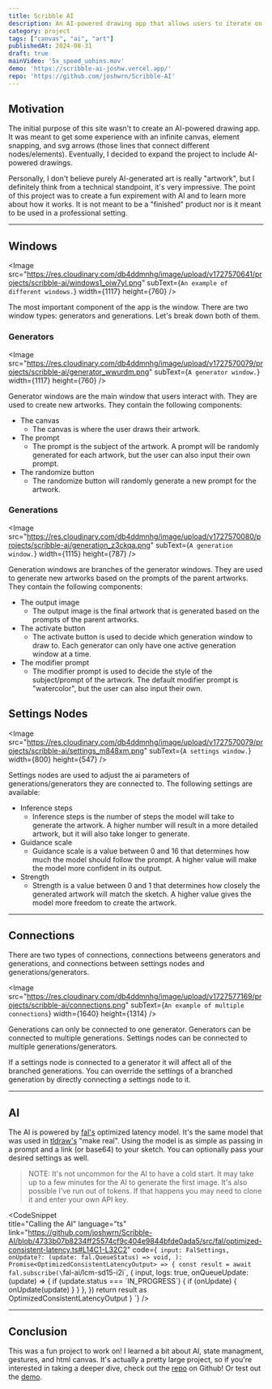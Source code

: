 ```yaml
---
title: Scribble AI
description: An AI-powered drawing app that allows users to iterate on their rough sketches and create new artworks.
category: project
tags: ["canvas", "ai", "art"]
publishedAt: 2024-08-31
draft: true
mainVideo: '5x_speed_uohins.mov'
demo: 'https://scribble-ai-joshw.vercel.app/'
repo: 'https://github.com/joshwrn/Scribble-AI'
---
```


## Motivation

The initial purpose of this site wasn't to create an AI-powered drawing app. It was meant to get some experience with an infinite canvas, element snapping, and svg arrows (those lines that connect different nodes/elements). Eventually, I decided to expand the project to include AI-powered drawings.

Personally, I don't believe purely AI-generated art is really "artwork", but I definitely think from a technical standpoint, it's very impressive. The point of this project was to create a fun expirement with AI and to learn more about how it works. It is not meant to be a "finished" product nor is it meant to be used in a professional setting.

---

## Windows

<Image src="https://res.cloudinary.com/db4ddmnhg/image/upload/v1727570641/projects/scribble-ai/windows1_oiw7yl.png" subText={`An example of different windows.`} width={1117} height={760} />

The most important component of the app is the window. There are two window types: generators and generations. Let's break down both of them.

### Generators

<Image src="https://res.cloudinary.com/db4ddmnhg/image/upload/v1727570079/projects/scribble-ai/generator_wwurdm.png" subText={`A generator window.`} width={1117} height={760} />

Generator windows are the main window that users interact with. They are used to create new artworks. They contain the following components:

- The canvas
  - The canvas is where the user draws their artwork.
- The prompt
  - The prompt is the subject of the artwork. A prompt will be randomly generated for each artwork, but the user can also input their own prompt.
- The randomize button
  - The randomize button will randomly generate a new prompt for the artwork.

### Generations

<Image src="https://res.cloudinary.com/db4ddmnhg/image/upload/v1727570080/projects/scribble-ai/generation_z3ckqa.png" subText={`A generation window.`} width={1115} height={787} />

Generation windows are branches of the generator windows. They are used to generate new artworks based on the prompts of the parent artworks. They contain the following components:

- The output image
  - The output image is the final artwork that is generated based on the prompts of the parent artworks.
- The activate button
  - The activate button is used to decide which generation window to draw to. Each generator can only have one active generation window at a time.
- The modifier prompt
  - The modifier prompt is used to decide the style of the subject/prompt of the artwork. The default modifier prompt is "watercolor", but the user can also input their own.

## Settings Nodes

<Image src="https://res.cloudinary.com/db4ddmnhg/image/upload/v1727570079/projects/scribble-ai/settings_m848xm.png" subText={`A settings window.`} width={800} height={547} />

Settings nodes are used to adjust the ai parameters of generations/generators they are connected to. The following settings are available:

- Inference steps
  - Inference steps is the number of steps the model will take to generate the artwork. A higher number will result in a more detailed artwork, but it will also take longer to generate.
- Guidance scale
  - Guidance scale is a value between 0 and 16 that determines how much the model should follow the prompt. A higher value will make the model more confident in its output.
- Strength
  - Strength is a value between 0 and 1 that determines how closely the generated artwork will match the sketch. A higher value gives the model more freedom to create the artwork.

---

## Connections

There are two types of connections, connections betweens generators and generations, and connections between settings nodes and generations/generators.

<Image src="https://res.cloudinary.com/db4ddmnhg/image/upload/v1727577169/projects/scribble-ai/connections.png" subText={`An example of multiple connections`} width={1640} height={1314} />

Generations can only be connected to one generator. Generators can be connected to multiple generations. Settings nodes can be connected to multiple generations/generators.

If a settings node is connected to a generator it will affect all of the branched generations. You can override the settings of a branched generation by directly connecting a settings node to it.

---

## AI

The AI is powered by [fal's](https://fal.ai/) optimized latency model. It's the same model that was used in [tldraw's](https://makereal.tldraw.com/) "make real". Using the model is as simple as passing in a prompt and a link (or base64) to your sketch. You can optionally pass your desired settings as well.

> NOTE: It's not uncommon for the AI to have a cold start. It may take up to a few minutes for the AI to generate the first image. It's also possible I've run out of tokens. If that happens you may need to clone it and enter your own API key.

<CodeSnippet  
title="Calling the AI"
language="ts"
link="https://github.com/joshwrn/Scribble-AI/blob/4733b07b8234ff25574cf9c404e9844bfde0ada5/src/fal/optimized-consistent-latency.ts#L14C1-L32C2"
code={`
  input: FalSettings,
  onUpdate?: (update: fal.QueueStatus) => void,
): Promise<OptimizedConsistentLatencyOutput> => {
  const result = await fal.subscribe(\`fal-ai/lcm-sd15-i2i\`, {
    input,
    logs: true,
    onQueueUpdate: (update) => {
      if (update.status === \`IN_PROGRESS\`) {
        if (onUpdate) {
          onUpdate(update)
        }
      }
    },
  })
  return result as OptimizedConsistentLatencyOutput
}
`}
/>

---

## Conclusion

This was a fun project to work on! I learned a bit about AI, state managment, gestures, and html canvas. It's actually a pretty large project, so if you're interested in taking a deeper dive, check out the [repo](https://github.com/joshwrn/Scribble-AI/) on Github! Or test out the [demo](https://scribble-ai-joshw.vercel.app/).